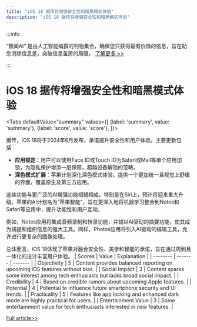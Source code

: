 ```yaml
---
title: "iOS 18 据传将增强安全性和暗黑模式体验"
description: "iOS 18 据传将增强安全性和暗黑模式体验"
---
```



:::info

“智闻AI“ 是由人工智能编撰的刊物集合，确保您只获得最有价值的信息，旨在助您消除信息差，突破信息茧房的局限。  [了解更多 >>](/)

:::

# iOS 18 据传将增强安全性和暗黑模式体验


<Tabs
	defaultValue="summary"
	values={[
	{label: 'summary', value: 'summary'},
	{label: 'score', value: 'score'},
]}>
<TabItem value="summary">


据传，iOS 18将于2024年6月发布，承诺提升安全性和用户体验。主要更新包括：

- **应用锁定**：用户可以使用Face ID或Touch ID为Safari或Mail等单个应用加锁，为隐私保护增添一层保障，超越设备解锁的范畴。
- **深色模式扩展**：苹果计划深化深色模式体验，提供一个更加统一且视觉上舒缓的界面，覆盖原生及第三方应用。

这些功能与更广泛的AI增强功能相辅相成，特别是在Siri上，预计将迎来重大升级。苹果的AI计划名为“苹果智能”，旨在更深入地将机器学习整合到Notes和Safari等应用中，提升功能性和用户互动。

例如，Notes应用将集成音频录制和转录功能，并辅以AI驱动的摘要功能，使其成为捕捉和组织信息的强大工具。同样，Photos应用将引入AI驱动的编辑工具，允许进行更复杂的图像处理。

总体而言，iOS 18体现了苹果对融合安全性、美学和智能的承诺，旨在通过周到且一体化的设计丰富用户体验。
</TabItem>
<TabItem value="score">
	| Scores     | Value   | Explanation |
	| -------- | ------- | ------- |
	| Objectivity  | 5    | Content provides balanced reporting on upcoming iOS features without bias.    |
	| Social Impact | 3     | Content sparks some interest among tech enthusiasts but lacks broad social impact.    |
	| Credibility    | 4    | Based on credible rumors about upcoming Apple features.    |
	| Potential    | 4    | Potential to influence future smartphone security and UI trends.    |
	| Practicality    | 5    | Features like app locking and enhanced dark mode are highly practical for users.    |
	| Entertainment Value    | 3    | Some entertainment value for tech enthusiasts interested in new features.    |
</TabItem>
</Tabs>

[Full article>>](https://appleinsider.com/articles/24/06/09/ios-18-is-getting-the-ability-to-lock-apps-with-face-id-dark-mode-on-the-lock-screen)

